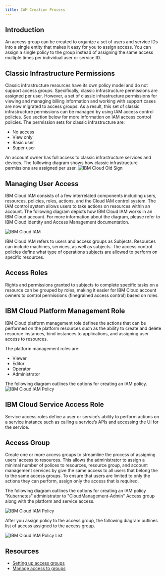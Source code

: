```yaml
---
title: IAM Creation Process
---
```



<PageDescription>


</PageDescription>

## Introduction

An access group can be created to organize a set of users and service IDs into a single entity that makes it easy for you to assign access. You can assign a single policy to the group instead of assigning the same access multiple times per individual user or service ID.

## Classic Infrastructure Permissions
Classic infrastructure resources have its own policy model and do not support access groups. Specifically, classic infrastructure permissions are assigned per user. However, a set of classic infrastructure permissions for viewing and managing billing information and working with support
cases are now migrated to access groups. As a result, this set of classic infrastructure permissions can be managed by using IAM access control policies. See section below for more information on IAM access control policies.
The permission sets for classic infrastructure are:
- No access
- View only
- Basic user
- Super user

An account owner has full access to classic infrastructure services and devices. The following diagram shows how classic infrastructure permissions are assigned per user.
![IBM Cloud Old Sign](images/ClassicIAM.png)

## Managing User Access
IBM Cloud IAM consists of a few interrelated components including users, resources, policies, roles, actions, and the Cloud IAM control system. The IAM control system allows users to take actions on resources within an account. The following diagram depicts how IBM Cloud IAM works in an IBM Cloud account. For more information about the diagram, please refer to IBM Cloud Identity and Access Management documentation.

![IBM Cloud IAM](images/IAM.png)

IBM Cloud IAM refers to users and access groups as Subjects. Resources can include machines, services, as well as subjects. The access control policies define what type of operations subjects are allowed to perform on specific resources.

## Access Roles
Rights and permissions granted to subjects to complete specific tasks on a resource can be grouped by roles, making it easier for IBM Cloud account owners to control permissions (finegrained access control) based on roles.

## IBM Cloud Platform Management Role
IBM Cloud platform management role defines the actions that can be performed on the platform resources such as the ability to create and delete resource instances, bind instances to applications, and assigning user access to resources.

The platform management roles are:
- Viewer
- Editor
- Operator
- Administrator

The following diagram outlines the options for creating an IAM policy.
![IBM Cloud IAM Policy](images/IAMPolicy.png)

## IBM Cloud Service Access Role
Service access roles define a user or service’s ability to perform actions on a service instance such as calling a service’s APIs and accessing the UI for the service.

## Access Group

Create one or more access groups to streamline the process of assigning users’ access to resources. This allows the administrator to assign a minimal number of polices to resources, resource group, and account management services by give the same access to all users that belong the to the same access groups. To ensure that users are limited to only the actions they can perform, assign only the access that is required.

The following diagram outlines the options for creating an IAM policy "Kubernetes" administrator to "CloudManagement-Admin" Access group along with the platform and service access.

![IBM Cloud IAM Policy](images/IAMPolicyAssign.png)

After you assign policy to the access group, the following diagram outlines list of access assigned to the access group.

![IBM Cloud IAM Policy List](images/IAMPolicyList.png)
## Resources

- [Setting up access groups](https://cloud.ibm.com/docs/account?topic=account-groups)
- [Manage access to groups](https://cloud.ibm.com/docs/account?topic=account-assign-access-resources)
